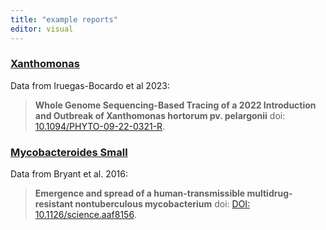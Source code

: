 ```yaml
---
title: "example reports"
editor: visual
---
```


### [Xanthomonas](https://html-preview.github.io/?url=https://github.com/grunwaldlab/pathogensurveillance_documentation/blob/main/example_reports/xanthomonas.html)

Data from Iruegas-Bocardo et al 2023:

> **Whole Genome Sequencing-Based Tracing of a 2022 Introduction and Outbreak of Xanthomonas hortorum pv. pelargonii** doi: [10.1094/PHYTO-09-22-0321-R](https://doi.org/10.1094/phyto-09-22-0321-r).

### [Mycobacteroides Small](https://html-preview.github.io/?url=https://github.com/grunwaldlab/pathogensurveillance_documentation/blob/main/example_reports/mycobacteroides_small.html)

Data from Bryant et al. 2016:

> **Emergence and spread of a human-transmissible multidrug-resistant nontuberculous mycobacterium** doi: [DOI: 10.1126/science.aaf8156](https://doi.org/10.1126/science.aaf8156).
